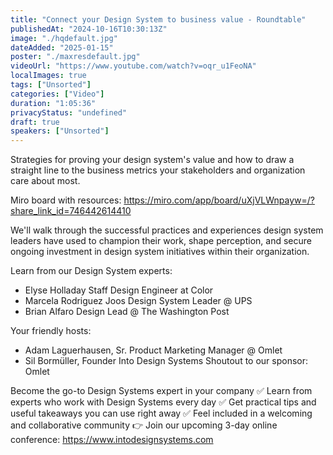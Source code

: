 ```yaml
---
title: "Connect your Design System to business value - Roundtable"
publishedAt: "2024-10-16T10:30:13Z"
image: "./hqdefault.jpg"
dateAdded: "2025-01-15"
poster: "./maxresdefault.jpg"
videoUrl: "https://www.youtube.com/watch?v=oqr_u1FeoNA"
localImages: true
tags: ["Unsorted"]
categories: ["Video"]
duration: "1:05:36"
privacyStatus: "undefined"
draft: true
speakers: ["Unsorted"]
---
```

Strategies for proving your design system's value and how to draw a straight line to the business metrics your stakeholders and organization care about most.   

Miro board with resources:
https://miro.com/app/board/uXjVLWnpayw=/?share_link_id=746442614410

We'll walk through the successful practices and experiences design system leaders have used to champion their work, shape perception, and secure ongoing investment in design system initiatives within their organization.  

Learn from our Design System experts:  
- Elyse Holladay Staff Design Engineer at Color  
- Marcela Rodriguez Joos Design System Leader @ UPS  
- Brian Alfaro Design Lead @ The Washington Post  

Your friendly hosts:  
- Adam Laguerhausen, Sr. Product Marketing Manager @ Omlet 
- Sil Bormüller, Founder Into Design Systems  Shoutout to our sponsor:  Omlet

Become the go-to Design Systems expert in your company
✅ Learn from experts who work with Design Systems every day
✅ Get practical tips and useful takeaways you can use right away
✅ Feel included in a welcoming and collaborative community
👉 Join our upcoming 3-day online conference: https://www.intodesignsystems.com
